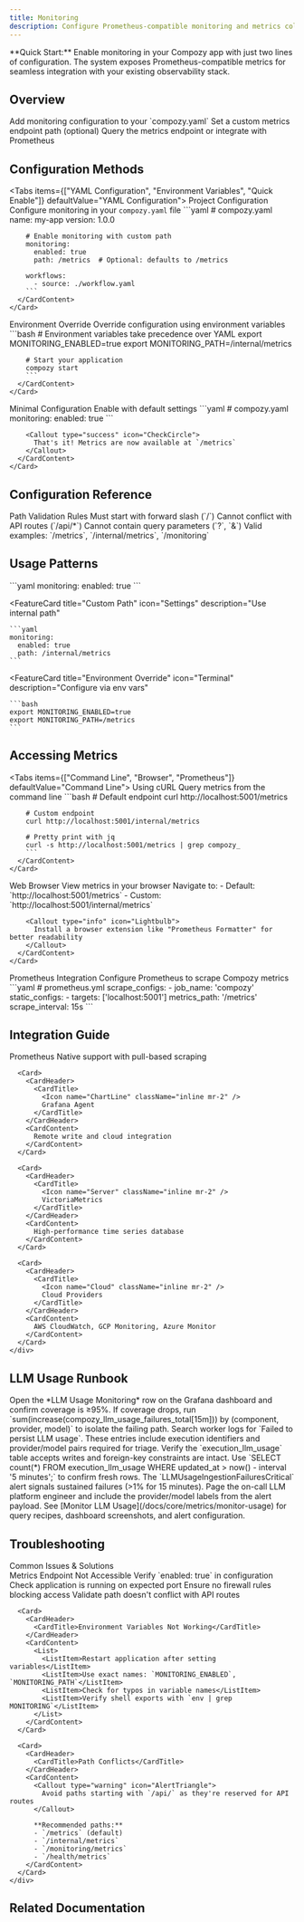 ```yaml
---
title: Monitoring
description: Configure Prometheus-compatible monitoring and metrics collection for your Compozy applications
---
```


<Callout type="info" icon="ChartBar">
  **Quick Start:** Enable monitoring in your Compozy app with just two lines of configuration. The system exposes Prometheus-compatible metrics for seamless integration with your existing observability stack.
</Callout>

## Overview

<Steps>
  <Step title="Enable Monitoring">
    Add monitoring configuration to your `compozy.yaml`
  </Step>
  <Step title="Configure Path">
    Set a custom metrics endpoint path (optional)
  </Step>
  <Step title="Access Metrics">
    Query the metrics endpoint or integrate with Prometheus
  </Step>
</Steps>

## Configuration Methods

<Tabs items={["YAML Configuration", "Environment Variables", "Quick Enable"]} defaultValue="YAML Configuration">
  <Tab value="YAML Configuration">
    <Card>
      <CardHeader>
        <CardTitle>Project Configuration</CardTitle>
        <CardDescription>Configure monitoring in your `compozy.yaml` file</CardDescription>
      </CardHeader>
      <CardContent>
        ```yaml
        # compozy.yaml
        name: my-app
        version: 1.0.0

        # Enable monitoring with custom path
        monitoring:
          enabled: true
          path: /metrics  # Optional: defaults to /metrics

        workflows:
          - source: ./workflow.yaml
        ```
      </CardContent>
    </Card>
  </Tab>

  <Tab value="Environment Variables">
    <Card>
      <CardHeader>
        <CardTitle>Environment Override</CardTitle>
        <CardDescription>Override configuration using environment variables</CardDescription>
      </CardHeader>
      <CardContent>
        ```bash
        # Environment variables take precedence over YAML
        export MONITORING_ENABLED=true
        export MONITORING_PATH=/internal/metrics

        # Start your application
        compozy start
        ```
      </CardContent>
    </Card>
  </Tab>

  <Tab value="Quick Enable">
    <Card>
      <CardHeader>
        <CardTitle>Minimal Configuration</CardTitle>
        <CardDescription>Enable with default settings</CardDescription>
      </CardHeader>
      <CardContent>
        ```yaml
        # compozy.yaml
        monitoring:
          enabled: true
        ```

        <Callout type="success" icon="CheckCircle">
          That's it! Metrics are now available at `/metrics`
        </Callout>
      </CardContent>
    </Card>
  </Tab>
</Tabs>

## Configuration Reference

<AccordionGroup>
  <Accordion title="Configuration Options">
    <TypeTable
      type={{
        enabled: {
          description: "Enable or disable the monitoring endpoint",
          type: "boolean",
          default: "false",
        },
        path: {
          description: "HTTP path where metrics will be exposed",
          type: "string",
          default: '"/metrics"',
        },
      }}
    />
  </Accordion>

  <Accordion title="Path Requirements & Validation">
    <Card>
      <CardHeader>
        <CardTitle>Path Validation Rules</CardTitle>
      </CardHeader>
      <CardContent>
        <List>
          <ListItem>
            <Icon name="Check" className="text-green-500" />
            Must start with forward slash (`/`)
          </ListItem>
          <ListItem>
            <Icon name="Check" className="text-green-500" />
            Cannot conflict with API routes (`/api/*`)
          </ListItem>
          <ListItem>
            <Icon name="Check" className="text-green-500" />
            Cannot contain query parameters (`?`, `&`)
          </ListItem>
          <ListItem>
            <Icon name="Check" className="text-green-500" />
            Valid examples: `/metrics`, `/internal/metrics`, `/monitoring`
          </ListItem>
        </List>
      </CardContent>
    </Card>
  </Accordion>
</AccordionGroup>

## Usage Patterns

<FeatureCardList cols={3}>
  <FeatureCard
    title="Basic Setup"
    icon="Play"
    description="Enable with defaults"
  >
    ```yaml
    monitoring:
      enabled: true
    ```
  </FeatureCard>

  <FeatureCard
    title="Custom Path"
    icon="Settings"
    description="Use internal path"
  >
    ```yaml
    monitoring:
      enabled: true
      path: /internal/metrics
    ```
  </FeatureCard>

  <FeatureCard
    title="Environment Override"
    icon="Terminal"
    description="Configure via env vars"
  >
    ```bash
    export MONITORING_ENABLED=true
    export MONITORING_PATH=/metrics
    ```
  </FeatureCard>
</FeatureCardList>

## Accessing Metrics

<Tabs items={["Command Line", "Browser", "Prometheus"]} defaultValue="Command Line">
  <Tab value="Command Line">
    <Card>
      <CardHeader>
        <CardTitle>Using cURL</CardTitle>
        <CardDescription>Query metrics from the command line</CardDescription>
      </CardHeader>
      <CardContent>
        ```bash
        # Default endpoint
        curl http://localhost:5001/metrics

        # Custom endpoint
        curl http://localhost:5001/internal/metrics

        # Pretty print with jq
        curl -s http://localhost:5001/metrics | grep compozy_
        ```
      </CardContent>
    </Card>
  </Tab>

  <Tab value="Browser">
    <Card>
      <CardHeader>
        <CardTitle>Web Browser</CardTitle>
        <CardDescription>View metrics in your browser</CardDescription>
      </CardHeader>
      <CardContent>
        Navigate to:
        - Default: `http://localhost:5001/metrics`
        - Custom: `http://localhost:5001/internal/metrics`

        <Callout type="info" icon="Lightbulb">
          Install a browser extension like "Prometheus Formatter" for better readability
        </Callout>
      </CardContent>
    </Card>
  </Tab>

  <Tab value="Prometheus">
    <Card>
      <CardHeader>
        <CardTitle>Prometheus Integration</CardTitle>
        <CardDescription>Configure Prometheus to scrape Compozy metrics</CardDescription>
      </CardHeader>
      <CardContent>
        ```yaml
        # prometheus.yml
        scrape_configs:
          - job_name: 'compozy'
            static_configs:
              - targets: ['localhost:5001']
            metrics_path: '/metrics'
            scrape_interval: 15s
        ```
      </CardContent>
    </Card>
  </Tab>
</Tabs>

## Integration Guide

<AccordionGroup>
  <Accordion title="Supported Monitoring Systems">
    <div className="grid grid-cols-1 md:grid-cols-2 gap-4">
      <Card>
        <CardHeader>
          <CardTitle>
            <Icon name="Database" className="inline mr-2" />
            Prometheus
          </CardTitle>
        </CardHeader>
        <CardContent>
          Native support with pull-based scraping
        </CardContent>
      </Card>

      <Card>
        <CardHeader>
          <CardTitle>
            <Icon name="ChartLine" className="inline mr-2" />
            Grafana Agent
          </CardTitle>
        </CardHeader>
        <CardContent>
          Remote write and cloud integration
        </CardContent>
      </Card>

      <Card>
        <CardHeader>
          <CardTitle>
            <Icon name="Server" className="inline mr-2" />
            VictoriaMetrics
          </CardTitle>
        </CardHeader>
        <CardContent>
          High-performance time series database
        </CardContent>
      </Card>

      <Card>
        <CardHeader>
          <CardTitle>
            <Icon name="Cloud" className="inline mr-2" />
            Cloud Providers
          </CardTitle>
        </CardHeader>
        <CardContent>
          AWS CloudWatch, GCP Monitoring, Azure Monitor
        </CardContent>
      </Card>
    </div>
  </Accordion>

  <Accordion title="Implementation Details">
    <FeatureCardList cols={2}>
      <FeatureCard
        title="Configuration System"
        icon="Cog"
        description="YAML-first with environment override capability"
      />
      <FeatureCard
        title="Path Validation"
        icon="Shield"
        description="Prevents conflicts with API routes"
      />
      <FeatureCard
        title="OpenTelemetry"
        icon="Activity"
        description="Standards-based metrics collection"
      />
      <FeatureCard
        title="Prometheus Export"
        icon="Upload"
        description="Native Prometheus exposition format"
      />
    </FeatureCardList>
  </Accordion>
</AccordionGroup>

## LLM Usage Runbook

<Steps>
  <Step title="Check Coverage">
    Open the *LLM Usage Monitoring* row on the Grafana dashboard and confirm coverage is ≥95%. If coverage drops, run `sum(increase(compozy_llm_usage_failures_total[15m])) by (component, provider, model)` to isolate the failing path.
  </Step>
  <Step title="Inspect Worker Logs">
    Search worker logs for `Failed to persist LLM usage`. These entries include execution identifiers and provider/model pairs required for triage.
  </Step>
  <Step title="Validate Database Health">
    Verify the `execution_llm_usage` table accepts writes and foreign-key constraints are intact. Use `SELECT count(*) FROM execution_llm_usage WHERE updated_at > now() - interval '5 minutes';` to confirm fresh rows.
  </Step>
  <Step title="Escalate on Critical Alerts">
    The `LLMUsageIngestionFailuresCritical` alert signals sustained failures (>1% for 15 minutes). Page the on-call LLM platform engineer and include the provider/model labels from the alert payload.
  </Step>
</Steps>

<Callout type="info" icon="ChartBar">
  See [Monitor LLM Usage](/docs/core/metrics/monitor-usage) for query recipes, dashboard screenshots, and alert configuration.
</Callout>

## Troubleshooting

<Collapsible>
  <CollapsibleTrigger className="flex items-center gap-2 font-semibold">
    <Icon name="AlertCircle" className="text-yellow-500" />
    Common Issues & Solutions
  </CollapsibleTrigger>
  <CollapsibleContent>
    <div className="space-y-4 mt-4">
      <Card>
        <CardHeader>
          <CardTitle>Metrics Endpoint Not Accessible</CardTitle>
        </CardHeader>
        <CardContent>
          <Steps>
            <Step>Verify `enabled: true` in configuration</Step>
            <Step>Check application is running on expected port</Step>
            <Step>Ensure no firewall rules blocking access</Step>
            <Step>Validate path doesn't conflict with API routes</Step>
          </Steps>
        </CardContent>
      </Card>

      <Card>
        <CardHeader>
          <CardTitle>Environment Variables Not Working</CardTitle>
        </CardHeader>
        <CardContent>
          <List>
            <ListItem>Restart application after setting variables</ListItem>
            <ListItem>Use exact names: `MONITORING_ENABLED`, `MONITORING_PATH`</ListItem>
            <ListItem>Check for typos in variable names</ListItem>
            <ListItem>Verify shell exports with `env | grep MONITORING`</ListItem>
          </List>
        </CardContent>
      </Card>

      <Card>
        <CardHeader>
          <CardTitle>Path Conflicts</CardTitle>
        </CardHeader>
        <CardContent>
          <Callout type="warning" icon="AlertTriangle">
            Avoid paths starting with `/api/` as they're reserved for API routes
          </Callout>

          **Recommended paths:**
          - `/metrics` (default)
          - `/internal/metrics`
          - `/monitoring/metrics`
          - `/health/metrics`
        </CardContent>
      </Card>
    </div>
  </CollapsibleContent>
</Collapsible>

## Related Documentation

<ReferenceCardList>
  <ReferenceCard
    title="Monitoring & Metrics"
    description="Advanced monitoring with OpenTelemetry and custom metrics"
    href="/docs/core/mcp/overview"
    icon="Activity"
  />
  <ReferenceCard
    title="Global Configuration"
    description="Main project configuration options and system settings"
    href="/docs/core/configuration/global"
    icon="Settings"
  />
  <ReferenceCard
    title="Runtime Configuration"
    description="Configure tool execution environment and settings"
    href="/docs/core/configuration/global"
    icon="Play"
  />
</ReferenceCardList>
